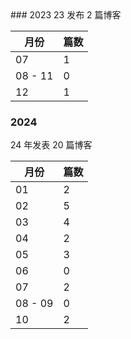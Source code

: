 
<Steps>
### 2023
23 发布 2 篇博客

| 月份 | 篇数 |
| -- | -- |
| 07 | 1 |
| 08 - 11 | 0 |
| 12 | 1 |

### 2024

24 年发表 20 篇博客

| 月份 | 篇数 |
| -- | -- |
| 01 | 2 |
| 02 | 5 |
| 03 | 4 |
| 04 | 2 |
| 05 | 3 |
| 06 | 0 |
| 07 | 2 |
| 08 - 09 | 0 |
| 10 | 2 |

</Steps>
